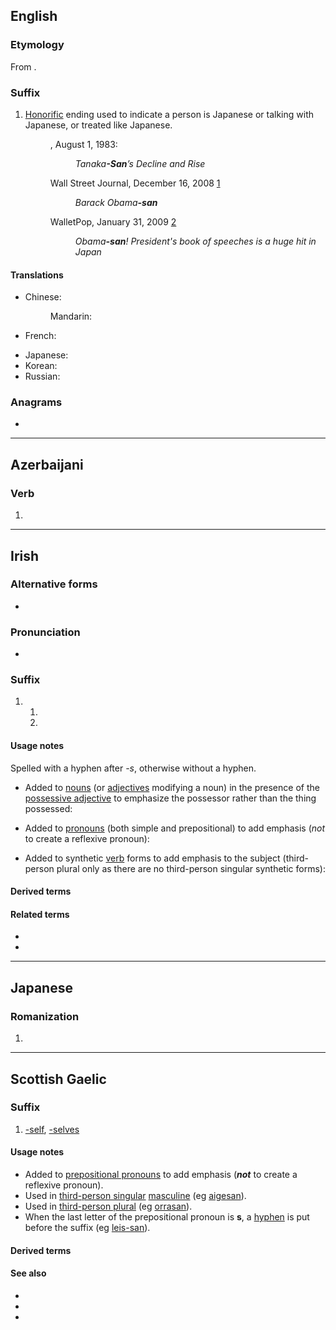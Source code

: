 {{also|Appendix:Variations of "san"}}
==English==

===Etymology===
From {{bor|en|ja|-}} {{ja-r|さん}}.

===Suffix===
{{en-suffix}}

# [[honorific|Honorific]] ending used to indicate a person is Japanese or talking with Japanese, or treated like Japanese.
#: {{w|Time (magazine)|''Time''}}, August 1, 1983:
#:: ''Tanaka'''-San'''’s Decline and Rise''
#: Wall Street Journal, December 16, 2008 [http://online.wsj.com/article/SB122938932478509075.html]
#:: ''Barack Obama'''-san'''''
#: WalletPop, January 31, 2009 [http://www.walletpop.com/blog/2009/01/31/obama-san-presidents-book-of-speeches-is-a-huge-hit-in-japan/]
#:: ''Obama'''-san'''! President's book of speeches is a huge hit in Japan''

====Translations====
{{trans-top|Japanese honorific ending}}
* Chinese:
*: Mandarin: {{t+|cmn|桑|tr=-sāng|sc=Hani}} {{q|rare, usually translated with honorific titles as in English - Mr, Mrs, Miss}}
* French: {{t+|fr|-san}}
{{trans-mid}}
* Japanese: {{t+|ja|さん|tr=-san}}
* Korean: {{t+|ko|상}}
* Russian: {{t|ru|-сан|m|f}}
{{trans-bottom}}

{{trans-see|Mr}}
{{trans-see|Ms}}
{{trans-see|Mrs}}
{{trans-see|Miss}}
{{trans-see|Mx}}

===Anagrams===
* {{anagrams|en|a=ans|ANS|NAS|NAs|NSA|SNA|ans|ans.}}

----

==Azerbaijani==

===Verb===
{{az-suffix-forms|a=san|ə=sən}}
{{head|az|verb form}}

# {{non-gloss|Form of {{m|az|-sən}} after the vowels A / I / O / U.}}

----

==Irish==

===Alternative forms===
* {{l|ga|-sean}} {{qualifier|used after palatalized consonants and front vowels}}

===Pronunciation===
* {{IPA|ga|/sˠənˠ/}}

===Suffix===
{{ga-suffix|e}}

# {{non-gloss definition|emphatic suffix of the following persons; used after velarized consonants and back vowels}}
## {{n-g|third-person singular masculine}}
## {{n-g|third-person plural}}

====Usage notes====
Spelled with a hyphen after ''-s'', otherwise without a hyphen.
* Added to [[noun]]s (or [[adjective]]s modifying a noun) in the presence of the [[possessive adjective]] to emphasize the possessor rather than the thing possessed:
*: {{uxi|ga|a mhadra'''san'''|''his'' dog}}
*: {{uxi|ga|a gcarr dearg'''san'''|''their'' red car}}
* Added to [[pronoun]]s (both simple and prepositional) to add emphasis (''not'' to create a reflexive pronoun):
*: {{uxi|ga|as'''-san'''|out of ''him''|inline=1}}
*: {{uxi|ga|siad'''san''', iad'''san'''|''they'', ''them''}}
* Added to synthetic [[verb]] forms to add emphasis to the subject (third-person plural only as there are no third-person singular synthetic forms):
*: {{uxi|ga|chualadar'''san'''|''they'' heard}}

====Derived terms====
{{suffixsee|ga}}

====Related terms====
* {{l|ga|-ne}}
* {{l|ga|-sa}}

----

==Japanese==

===Romanization===
{{ja-romaji}}

# {{ja-romanization of|さん}}

----

==Scottish Gaelic==

===Suffix===
{{head|gd|suffix}}

# [[-self]], [[-selves]] {{qualifier|emphatic}}

====Usage notes====
* Added to [[prepositional pronoun]]s to add emphasis ('''''not''''' to create a reflexive pronoun).
* Used in [[third-person singular]] [[masculine]] (eg [[aigesan]]).
* Used in [[third-person plural]] (eg [[orrasan]]).
* When the last letter of the prepositional pronoun is '''s''', a [[hyphen]] is put before the suffix (eg [[leis-san]]).

====Derived terms====
{{suffixsee|gd}}

====See also====
* {{l|gd|-e}}
* {{l|gd|-sa}}
* {{l|gd|-se}}